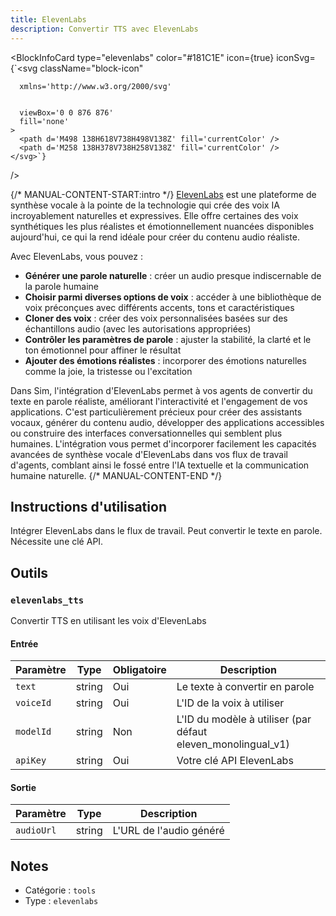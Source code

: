 ```yaml
---
title: ElevenLabs
description: Convertir TTS avec ElevenLabs
---
```



<BlockInfoCard 
  type="elevenlabs"
  color="#181C1E"
  icon={true}
  iconSvg={`<svg className="block-icon"
      
      xmlns='http://www.w3.org/2000/svg'
      
      
      viewBox='0 0 876 876'
      fill='none'
    >
      <path d='M498 138H618V738H498V138Z' fill='currentColor' />
      <path d='M258 138H378V738H258V138Z' fill='currentColor' />
    </svg>`}
/>

{/* MANUAL-CONTENT-START:intro */}
[ElevenLabs](https://elevenlabs.io/) est une plateforme de synthèse vocale à la pointe de la technologie qui crée des voix IA incroyablement naturelles et expressives. Elle offre certaines des voix synthétiques les plus réalistes et émotionnellement nuancées disponibles aujourd'hui, ce qui la rend idéale pour créer du contenu audio réaliste.

Avec ElevenLabs, vous pouvez :

- **Générer une parole naturelle** : créer un audio presque indiscernable de la parole humaine
- **Choisir parmi diverses options de voix** : accéder à une bibliothèque de voix préconçues avec différents accents, tons et caractéristiques
- **Cloner des voix** : créer des voix personnalisées basées sur des échantillons audio (avec les autorisations appropriées)
- **Contrôler les paramètres de parole** : ajuster la stabilité, la clarté et le ton émotionnel pour affiner le résultat
- **Ajouter des émotions réalistes** : incorporer des émotions naturelles comme la joie, la tristesse ou l'excitation

Dans Sim, l'intégration d'ElevenLabs permet à vos agents de convertir du texte en parole réaliste, améliorant l'interactivité et l'engagement de vos applications. C'est particulièrement précieux pour créer des assistants vocaux, générer du contenu audio, développer des applications accessibles ou construire des interfaces conversationnelles qui semblent plus humaines. L'intégration vous permet d'incorporer facilement les capacités avancées de synthèse vocale d'ElevenLabs dans vos flux de travail d'agents, comblant ainsi le fossé entre l'IA textuelle et la communication humaine naturelle.
{/* MANUAL-CONTENT-END */}

## Instructions d'utilisation

Intégrer ElevenLabs dans le flux de travail. Peut convertir le texte en parole. Nécessite une clé API.

## Outils

### `elevenlabs_tts`

Convertir TTS en utilisant les voix d'ElevenLabs

#### Entrée

| Paramètre | Type | Obligatoire | Description |
| --------- | ---- | -------- | ----------- |
| `text` | string | Oui | Le texte à convertir en parole |
| `voiceId` | string | Oui | L'ID de la voix à utiliser |
| `modelId` | string | Non | L'ID du modèle à utiliser \(par défaut eleven_monolingual_v1\) |
| `apiKey` | string | Oui | Votre clé API ElevenLabs |

#### Sortie

| Paramètre | Type | Description |
| --------- | ---- | ----------- |
| `audioUrl` | string | L'URL de l'audio généré |

## Notes

- Catégorie : `tools`
- Type : `elevenlabs`
